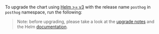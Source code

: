 
To upgrade the chart using [Helm >= v3](https://helm.sh/) with the release name `posthog` in `posthog` namespace, run the following:

<CommandHelmUpgradeSnippet />

> Note: before upgrading, please take a look at the [upgrade notes](/docs/self-host/deploy/upgrade-notes) and the
Helm [documentation](https://helm.sh/docs/helm/helm_upgrade/).
